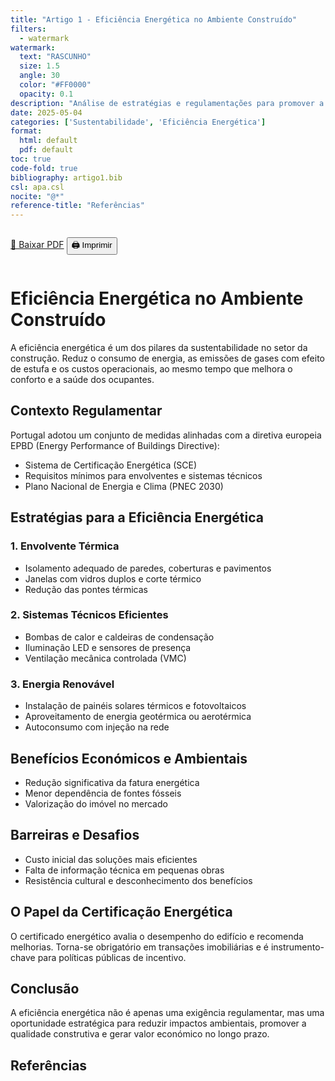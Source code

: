 ```yaml
---
title: "Artigo 1 - Eficiência Energética no Ambiente Construído"
filters:
  - watermark
watermark:
  text: "RASCUNHO"
  size: 1.5
  angle: 30
  color: "#FF0000"
  opacity: 0.1
description: "Análise de estratégias e regulamentações para promover a eficiência energética em edifícios, com foco na realidade portuguesa."
date: 2025-05-04
categories: ['Sustentabilidade', 'Eficiência Energética']
format:
  html: default
  pdf: default
toc: true
code-fold: true
bibliography: artigo1.bib
csl: apa.csl
nocite: "@*"
reference-title: "Referências"
---
```


<div style="display: flex; gap: 1rem; margin-bottom: 1rem;">
  <a href="./index.pdf" target="_blank" class="btn btn-primary">📄 Baixar PDF</a>
  <button onclick="window.print()" class="btn btn-outline-secondary">🖨️ Imprimir</button>
</div>

# Eficiência Energética no Ambiente Construído

A eficiência energética é um dos pilares da sustentabilidade no setor da construção. Reduz o consumo de energia, as emissões de gases com efeito de estufa e os custos operacionais, ao mesmo tempo que melhora o conforto e a saúde dos ocupantes.

## Contexto Regulamentar

Portugal adotou um conjunto de medidas alinhadas com a diretiva europeia EPBD (Energy Performance of Buildings Directive):

- Sistema de Certificação Energética (SCE)
- Requisitos mínimos para envolventes e sistemas técnicos
- Plano Nacional de Energia e Clima (PNEC 2030)

## Estratégias para a Eficiência Energética

### 1. Envolvente Térmica

- Isolamento adequado de paredes, coberturas e pavimentos
- Janelas com vidros duplos e corte térmico
- Redução das pontes térmicas

### 2. Sistemas Técnicos Eficientes

- Bombas de calor e caldeiras de condensação
- Iluminação LED e sensores de presença
- Ventilação mecânica controlada (VMC)

### 3. Energia Renovável

- Instalação de painéis solares térmicos e fotovoltaicos
- Aproveitamento de energia geotérmica ou aerotérmica
- Autoconsumo com injeção na rede

## Benefícios Económicos e Ambientais

- Redução significativa da fatura energética
- Menor dependência de fontes fósseis
- Valorização do imóvel no mercado

## Barreiras e Desafios

- Custo inicial das soluções mais eficientes
- Falta de informação técnica em pequenas obras
- Resistência cultural e desconhecimento dos benefícios

## O Papel da Certificação Energética

O certificado energético avalia o desempenho do edifício e recomenda melhorias. Torna-se obrigatório em transações imobiliárias e é instrumento-chave para políticas públicas de incentivo.

## Conclusão

A eficiência energética não é apenas uma exigência regulamentar, mas uma oportunidade estratégica para reduzir impactos ambientais, promover a qualidade construtiva e gerar valor económico no longo prazo.

## Referências
